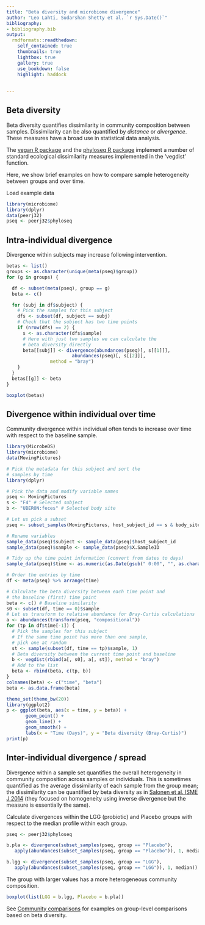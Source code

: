 ```yaml
---
title: "Beta diversity and microbiome divergence"
author: "Leo Lahti, Sudarshan Shetty et al. `r Sys.Date()`"
bibliography: 
- bibliography.bib
output:
  rmdformats::readthedown:
    self_contained: true
    thumbnails: true
    lightbox: true
    gallery: true
    use_bookdown: false
    highlight: haddock
    
    
---
```

<!--
  %\VignetteEngine{knitr::rmarkdown}
  %\VignetteIndexEntry{microbiome tutorial - variability}
  %\usepackage[utf8]{inputenc}
  %\VignetteEncoding{UTF-8}  
-->



## Beta diversity

Beta diversity quantifies dissimilarity in community composition between samples. Dissimilarity can be also quantified by _distance_ or _divergence_. These measures have a broad use in statistical data analysis.

The [vegan R package](https://cran.r-project.org/web/packages/vegan/index.html) and the [phyloseq R package](https://bioconductor.org/packages/release/bioc/html/phyloseq.html) implement a number of standard ecological dissimilarity measures implemented in the 'vegdist' function.

Here, we show brief examples on how to compare sample heterogeneity between groups and over time. 


Load example data

```r
library(microbiome)
library(dplyr)
data(peerj32)
pseq <- peerj32$phyloseq
```

## Intra-individual divergence 

Divergence within subjects may increase following intervention.

```r
betas <- list()
groups <- as.character(unique(meta(pseq)$group))
for (g in groups) {

  df <- subset(meta(pseq), group == g)
  beta <- c()

  for (subj in df$subject) {
    # Pick the samples for this subject
    dfs <- subset(df, subject == subj)
    # Check that the subject has two time points
    if (nrow(dfs) == 2) {
      s <- as.character(dfs$sample)
      # Here with just two samples we can calculate the
      # beta diversity directly
      beta[[subj]] <- divergence(abundances(pseq)[, s[[1]]],
      		            abundances(pseq)[, s[[2]]],
			    method = "bray")
    }
  }
  betas[[g]] <- beta
}

boxplot(betas)
```


## Divergence within individual over time

Community divergence within individual often tends to increase over time with respect to the baseline sample.

```r
library(MicrobeDS)
library(microbiome)
data(MovingPictures)

# Pick the metadata for this subject and sort the
# samples by time
library(dplyr)

# Pick the data and modify variable names
pseq <- MovingPictures
s <- "F4" # Selected subject
b <- "UBERON:feces" # Selected body site

# Let us pick a subset
pseq <- subset_samples(MovingPictures, host_subject_id == s & body_site == b) 

# Rename variables
sample_data(pseq)$subject <- sample_data(pseq)$host_subject_id
sample_data(pseq)$sample <- sample_data(pseq)$X.SampleID

# Tidy up the time point information (convert from dates to days)
sample_data(pseq)$time <- as.numeric(as.Date(gsub(" 0:00", "", as.character(sample_data(pseq)$collection_timestamp)), "%m/%d/%Y") - as.Date("10/21/08", "%m/%d/%Y"))

# Order the entries by time
df <- meta(pseq) %>% arrange(time)

# Calculate the beta diversity between each time point and
# the baseline (first) time point
beta <- c() # Baseline similarity
s0 <- subset(df, time == 0)$sample
# Let us transform to relative abundance for Bray-Curtis calculations
a <- abundances(transform(pseq, "compositional")) 
for (tp in df$time[-1]) {
  # Pick the samples for this subject
  # If the same time point has more than one sample,
  # pick one at random
  st <- sample(subset(df, time == tp)$sample, 1)
  # Beta diversity between the current time point and baseline
  b <- vegdist(rbind(a[, s0], a[, st]), method = "bray")
  # Add to the list
  beta <- rbind(beta, c(tp, b))
}
colnames(beta) <- c("time", "beta")
beta <- as.data.frame(beta)

theme_set(theme_bw(20))
library(ggplot2)
p <- ggplot(beta, aes(x = time, y = beta)) +
       geom_point() +
       geom_line() +
       geom_smooth() +
       labs(x = "Time (Days)", y = "Beta diversity (Bray-Curtis)")
print(p)
```


## Inter-individual divergence / spread 

Divergence within a sample set quantifies the overall heterogeneity in community composition across samples or individuals. This is sometimes quantified as the average dissimilarity of each sample from the group mean; the dissimilarity can be quantified by beta diversity as in [Salonen et al. ISME J 2014](http://www.nature.com/ismej/journal/v8/n11/full/ismej201463a.html) (they focused on homogeneity using inverse divergence but the measure is essentially the same). 

Calculate divergences within the LGG (probiotic) and Placebo groups with respect to the median profile within each group.

```r
pseq <- peerj32$phyloseq

b.pla <- divergence(subset_samples(pseq, group == "Placebo"),
   apply(abundances(subset_samples(pseq, group == "Placebo")), 1, median))

b.lgg <- divergence(subset_samples(pseq, group == "LGG"),
   apply(abundances(subset_samples(pseq, group == "LGG")), 1, median))
```


The group with larger values has a more heterogeneous community composition. 

```r
boxplot(list(LGG = b.lgg, Placebo = b.pla))
```

See [Community comparisons](Comparisons.html) for examples on group-level comparisons based on beta diversity.

